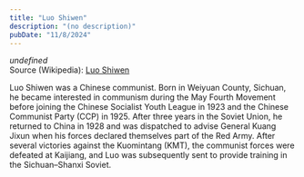 ```yaml
---
title: "Luo Shiwen"
description: "(no description)"
pubDate: "11/8/2024"
---
```


*undefined*  
Source (Wikipedia): [Luo Shiwen][1]

Luo Shiwen was a Chinese communist. Born in Weiyuan County, Sichuan, he became interested in communism during the May Fourth Movement before joining the Chinese Socialist Youth League in 1923 and the Chinese Communist Party (CCP) in 1925. After three years in the Soviet Union, he returned to China in 1928 and was dispatched to advise General Kuang Jixun when his forces declared themselves part of the Red Army. After several victories against the Kuomintang (KMT), the communist forces were defeated at Kaijiang, and Luo was subsequently sent to provide training in the Sichuan–Shanxi Soviet.

[1]: https://en.wikipedia.org/wiki/Luo_Shiwen
